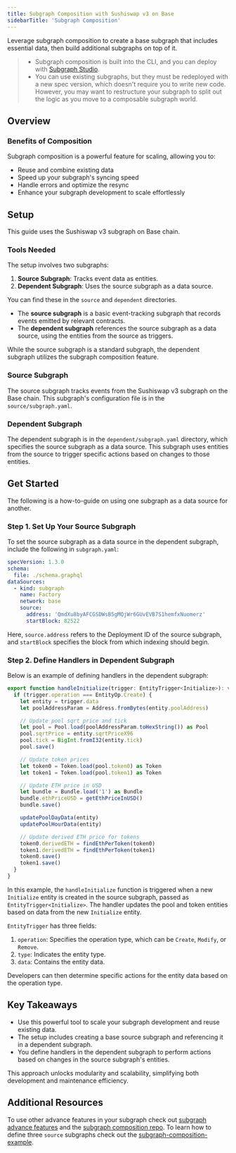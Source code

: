 ```yaml
---
title: Subgraph Composition with Sushiswap v3 on Base
sidebarTitle: 'Subgraph Composition'
---
```


Leverage subgraph composition to create a base subgraph that includes essential data, then build additional subgraphs on top of it.

> - Subgraph composition is built into the CLI, and you can deploy with [Subgraph Studio](https://thegraph.com/studio/).
> - You can use existing subgraphs, but they must be redeployed with a new spec version, which doesn't require you to write new code. However, you may want to restructure your subgraph to split out the logic as you move to a composable subgraph world.

## Overview

### Benefits of Composition

Subgraph composition is a powerful feature for scaling, allowing you to:

- Reuse and combine existing data
- Speed up your subgraph's syncing speed
- Handle errors and optimize the resync
- Enhance your subgraph development to scale effortlessly

## Setup

This guide uses the Sushiswap v3 subgraph on Base chain.

### Tools Needed

The setup involves two subgraphs:

1. **Source Subgraph**: Tracks event data as entities.
2. **Dependent Subgraph**: Uses the source subgraph as a data source.

You can find these in the `source` and `dependent` directories.

- The **source subgraph** is a basic event-tracking subgraph that records events emitted by relevant contracts.
- The **dependent subgraph** references the source subgraph as a data source, using the entities from the source as triggers.

While the source subgraph is a standard subgraph, the dependent subgraph utilizes the subgraph composition feature.

### Source Subgraph

The source subgraph tracks events from the Sushiswap v3 subgraph on the Base chain. This subgraph's configuration file is in the `source/subgraph.yaml`.

### Dependent Subgraph

The dependent subgraph is in the `dependent/subgraph.yaml` directory, which specifies the source subgraph as a data source. This subgraph uses entities from the source to trigger specific actions based on changes to those entities.

## Get Started

The following is a how-to-guide on using one subgraph as a data source for another.

### Step 1. Set Up Your Source Subgraph

To set the source subgraph as a data source in the dependent subgraph, include the following in `subgraph.yaml`:

```yaml
specVersion: 1.3.0
schema:
  file: ./schema.graphql
dataSources:
  - kind: subgraph
    name: Factory
    network: base
    source:
      address: 'QmdXu8byAFCGSDWsB5gMQjWr6GUvEVB7S1hemfxNuomerz'
      startBlock: 82522
```

Here, `source.address` refers to the Deployment ID of the source subgraph, and `startBlock` specifies the block from which indexing should begin.

### Step 2. Define Handlers in Dependent Subgraph

Below is an example of defining handlers in the dependent subgraph:

```typescript
export function handleInitialize(trigger: EntityTrigger<Initialize>): void {
  if (trigger.operation === EntityOp.Create) {
    let entity = trigger.data
    let poolAddressParam = Address.fromBytes(entity.poolAddress)

    // Update pool sqrt price and tick
    let pool = Pool.load(poolAddressParam.toHexString()) as Pool
    pool.sqrtPrice = entity.sqrtPriceX96
    pool.tick = BigInt.fromI32(entity.tick)
    pool.save()

    // Update token prices
    let token0 = Token.load(pool.token0) as Token
    let token1 = Token.load(pool.token1) as Token

    // Update ETH price in USD
    let bundle = Bundle.load('1') as Bundle
    bundle.ethPriceUSD = getEthPriceInUSD()
    bundle.save()

    updatePoolDayData(entity)
    updatePoolHourData(entity)

    // Update derived ETH price for tokens
    token0.derivedETH = findEthPerToken(token0)
    token1.derivedETH = findEthPerToken(token1)
    token0.save()
    token1.save()
  }
}
```

In this example, the `handleInitialize` function is triggered when a new `Initialize` entity is created in the source subgraph, passed as `EntityTrigger<Initialize>`. The handler updates the pool and token entities based on data from the new `Initialize` entity.

`EntityTrigger` has three fields:

1. `operation`: Specifies the operation type, which can be `Create`, `Modify`, or `Remove`.
2. `type`: Indicates the entity type.
3. `data`: Contains the entity data.

Developers can then determine specific actions for the entity data based on the operation type.

## Key Takeaways

- Use this powerful tool to scale your subgraph development and reuse existing data.
- The setup includes creating a base source subgraph and referencing it in a dependent subgraph.
- You define handlers in the dependent subgraph to perform actions based on changes in the source subgraph's entities.

This approach unlocks modularity and scalability, simplifying both development and maintenance efficiency.

## Additional Resources

To use other advance features in your subgraph check out [subgraph advance features](/developing/creating/advanced/) and the [subgraph composition repo](https://github.com/incrypto32/subgraph-composition-sample-subgraph). To learn how to define three `source` subgraphs check out the [subgraph-composition-example](https://github.com/isum/subgraph-composition-example).
